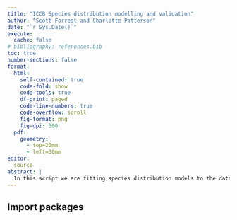 ```yaml
---
title: "ICCB Species distribution modelling and validation"
author: "Scott Forrest and Charlotte Patterson"
date: "`r Sys.Date()`"
execute: 
  cache: false
# bibliography: references.bib
toc: true
number-sections: false
format: 
  html:
    self-contained: true
    code-fold: show
    code-tools: true
    df-print: paged
    code-line-numbers: true
    code-overflow: scroll
    fig-format: png
    fig-dpi: 300
  pdf:
    geometry: 
      - top=30mm
      - left=30mm
editor:
  source
abstract: |
  In this script we are fitting species distribution models to the data of koalas (Phascolarctos cinereus) in the South-East Queensland (SEQ) region under current environmental conditions, which we will predict into future environmental conditions. 
---
```


## Import packages

```r



```

